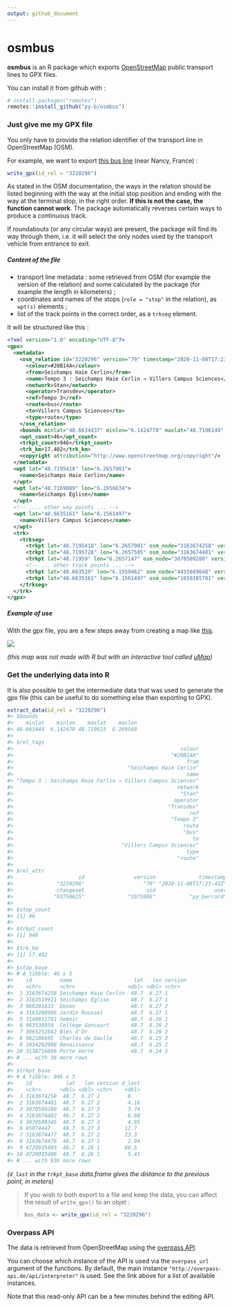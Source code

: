```yaml
---
output: github_document
---
```

<!-- README.md is generated from README.Rmd. Please edit that file -->
# osmbus

**osmbus** is an R package which exports
[OpenStreetMap](https://www.openstreetmap.org) public transport lines to GPX
files.

You can install it from github with :

``` r
# install.packages("remotes")
remotes::install_github("py-b/osmbus")
```

### Just give me my GPX file

You only have to provide the relation identifier of the transport line in 
OpenStreetMap (OSM).

For example, we want to export [this bus line](https://www.openstreetmap.org/relation/3220296)
(near Nancy, France) :

```r
write_gpx(id_rel = "3220296")
```

As stated in the OSM documentation, the ways in the relation should be listed
beginning with the way at the initial stop position and ending with the way at
the terminal stop, in the right order. **If this is not the case, the function
cannot work**. The package automatically reverses certain ways to produce a
continuous track.

If roundabouts (or any circular ways) are present, the package will find its
way through them, i.e. it will select the only nodes used by the transport 
vehicle from entrance to exit.

##### Content of the file

- transport line metadata : some retrieved from OSM (for example the
  version of the relation) and some calculated by the package (for example the
  length in kilometers) ;
- coordinates and names of the stops (`role = "stop"` in the relation), as
  `wpt(s)` elements ;
- list of the track points in the correct order, as a `trkseg` element.

It will be structured like this :

```xml
<?xml version="1.0" encoding="UTF-8"?>
<gpx>
  <metadata>
    <osm_relation id="3220296" version="79" timestamp="2020-11-08T17:23:43Z">
      <colour>#20B14A</colour>
      <from>Seichamps Haie Cerlin</from>
      <name>Tempo 3 : Seichamps Haie Cerlin → Villers Campus Sciences</name>
      <network>Stan</network>
      <operator>Transdev</operator>
      <ref>Tempo 3</ref>
      <route>bus</route>
      <to>Villers Campus Sciences</to>
      <type>route</type>
    </osm_relation>
    <bounds minlat="48.6634437" minlon="6.1424778" maxlat="48.7196149" maxlon="6.2695481"/>
    <wpt_count>46</wpt_count>
    <trkpt_count>946</trkpt_count>
    <trk_km>17.402</trk_km>
    <copyright attribution="http://www.openstreetmap.org/copyright"/>
  </metadata>
  <wpt lat="48.7195418" lon="6.2657901">
    <name>Seichamps Haie Cerlin</name>
  </wpt>
  <wpt lat="48.7169089" lon="6.2656034">
    <name>Seichamps Église</name>
  </wpt>
  <!-- .... other way points ... -->
  <wpt lat="48.6635161" lon="6.1561497">
    <name>Villers Campus Sciences</name>
  </wpt>
  <trk>
    <trkseg>
      <trkpt lat="48.7195418" lon="6.2657901" osm_node="3163674258" version="1"/>
      <trkpt lat="48.7195728" lon="6.2657585" osm_node="3163674481" version="2"/>
      <trkpt lat="48.71959" lon="6.2657147" osm_node="3070509280" version="3"/>
      <!-- ... other track points ... -->
      <trkpt lat="48.663529" lon="6.1559462" osm_node="4455689648" version="1"/>
      <trkpt lat="48.6635161" lon="6.1561497" osm_node="1650185781" version="6"/>
    </trkseg>
  </trk>
</gpx>
```

##### Example of use

With the gpx file, you are a few steps away from creating a map like
[this](http://u.osmfr.org/m/218270).

<a href="http://u.osmfr.org/m/218270/">![](example_of_use.jpg)</a>

_(this map was not made with R but with an interactive tool called
[uMap](http://umap.openstreetmap.fr))_

### Get the underlying data into R

It is also possible to get the intermediate data that was used to generate the
gpx file (this can be useful to do something else than exporting to GPX).

``` r
extract_data(id_rel = "3220296")
#> $bounds
#>    minlat    minlon    maxlat    maxlon 
#> 48.663444  6.142478 48.719615  6.269548 
#> 
#> $rel_tags
#>                                                      colour 
#>                                                   "#20B14A" 
#>                                                        from 
#>                                     "Seichamps Haie Cerlin" 
#>                                                        name 
#> "Tempo 3 : Seichamps Haie Cerlin → Villers Campus Sciences" 
#>                                                     network 
#>                                                      "Stan" 
#>                                                    operator 
#>                                                  "Transdev" 
#>                                                         ref 
#>                                                   "Tempo 3" 
#>                                                       route 
#>                                                       "bus" 
#>                                                          to 
#>                                   "Villers Campus Sciences" 
#>                                                        type 
#>                                                     "route" 
#> 
#> $rel_attr
#>                     id                version              timestamp 
#>              "3220296"                   "79" "2020-11-08T17:23:43Z" 
#>              changeset                    uid                   user 
#>             "93750625"              "1075986"           "py_berrard" 
#> 
#> $stop_count
#> [1] 46
#> 
#> $trkpt_count
#> [1] 946
#> 
#> $trk_km
#> [1] 17.402
#> 
#> $stop_base
#> # A tibble: 46 x 5
#>    id         name                    lat   lon version
#>    <chr>      <chr>                 <dbl> <dbl> <chr>  
#>  1 3163674258 Seichamps Haie Cerlin  48.7  6.27 1      
#>  2 3163519911 Seichamps Église       48.7  6.27 1      
#>  3 966281833  Donon                  48.7  6.27 2      
#>  4 3163208966 Jardin Roussel         48.7  6.27 1      
#>  5 3140811791 Semoir                 48.7  6.26 1      
#>  6 963538950  Collège Goncourt       48.7  6.26 2      
#>  7 3065252842 Blés d'Or              48.7  6.26 2      
#>  8 962186695  Charles de Gaulle      48.7  6.25 3      
#>  9 3414202098 Renaissance            48.7  6.25 2      
#> 10 3138716806 Porte Verte            48.7  6.24 2      
#> # ... with 36 more rows
#> 
#> $trkpt_base
#> # A tibble: 946 x 5
#>    id           lat   lon version d_last
#>    <chr>      <dbl> <dbl> <chr>    <dbl>
#>  1 3163674258  48.7  6.27 1         0   
#>  2 3163674481  48.7  6.27 2         4.16
#>  3 3070509280  48.7  6.27 3         3.74
#>  4 3163674482  48.7  6.27 2         6.68
#>  5 3070509345  48.7  6.27 3         4.95
#>  6 65074447    48.7  6.27 3        12.7 
#>  7 3163674477  48.7  6.27 2        23.3 
#>  8 3163674476  48.7  6.27 1         2.94
#>  9 4720935403  48.7  6.26 1        88.5 
#> 10 4720935406  48.7  6.26 1         5.41
#> # ... with 936 more rows
```

_(`d_last` in the `trkpt_base` data.frame gives the distance to the previous
point, in meters)_

> If you wish to both export to a file and keep the data, you can affect the
> result of `write_gpx()` to an objet :
> ```r
> bus_data <- write_gpx(id_rel = "3220296")
> ```

### Overpass API

The data is retrieved from OpenStreetMap using the
[overpass API](https://wiki.openstreetmap.org/wiki/Overpass_API).

You can choose which instance of the API is used via the `overpass_url` argument
of the functions. By default, the main instance `"http://overpass-api.de/api/interpreter"`
is used. See the link above for a list of available instances.

Note that this read-only API can be a few minutes behind the editing API.
